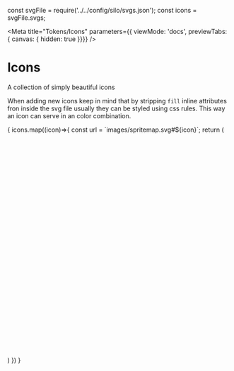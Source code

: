 const svgFile = require('../../config/silo/svgs.json');
const icons = svgFile.svgs;

<Meta title="Tokens/Icons"
parameters={{ viewMode: 'docs', previewTabs: { canvas: { hidden: true }}}}
/>

# Icons

<Subtitle>A collection of simply beautiful icons</Subtitle>

When adding new icons keep in mind that by stripping `fill` inline attributes fron inside the svg file usually they can be styled using css rules.  This way an icon can serve in an color combination.

<IconGallery>
  {
    icons.map((icon)=>{
      const url = `images/spritemap.svg#${icon}`;
      return (
        <IconItem name={icon} key={icon}>
          <svg viewBox="0 0 500 500">
            <use xlinkHref={url}></use>
          </svg>
        </IconItem>
      )
    })
  }
</IconGallery>
